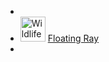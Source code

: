 {{Disambiguation}}
{{See also|:Category:Rays}}
* {{Item|Divda Ray}}
* [[File:Wildlife Floating Ray Icon.png|link=Floating Ray|40px]] [[Floating Ray]]
* {{Item|Formalo Ray}}